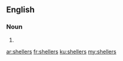 ==English==

===Noun===
{{head|en|plural}}

# {{plural of|sheller|lang=en|nocat=1}}

[[ar:shellers]]
[[fr:shellers]]
[[ku:shellers]]
[[my:shellers]]